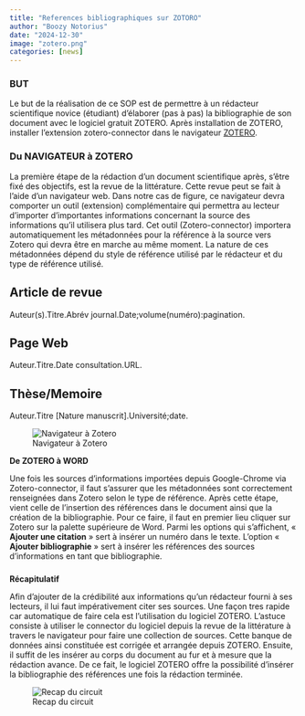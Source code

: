 ```yaml
---
title: "References bibliographiques sur ZOTORO"
author: "Boozy Notorius"
date: "2024-12-30"
image: "zotero.png"
categories: [news]
---
```


### **BUT**

Le but de la réalisation de ce SOP est de permettre à un rédacteur scientifique novice (étudiant) d’élaborer (pas à pas) la bibliographie de son document avec le logiciel gratuit ZOTERO. Après installation de ZOTERO, installer l’extension zotero-connector dans le navigateur [ZOTERO](https://www.zotero.org/download "telecharger").

### **Du NAVIGATEUR à ZOTERO**

La première étape de la rédaction d’un document scientifique après, s’être fixé des objectifs, est la revue de la littérature. Cette revue peut se fait à l’aide d’un navigateur web. Dans notre cas de figure, ce navigateur devra comporter un outil (extension) complémentaire qui permettra au lecteur d’importer d’importantes informations concernant la source des informations qu’il utilisera plus tard. Cet outil (Zotero-connector) importera automatiquement les métadonnées pour la référence à la source vers Zotero qui devra être en marche au même moment. La nature de ces métadonnées dépend du style de référence utilisé par le rédacteur et du type de référence utilisé.

::: callout-tip
## Article de revue

Auteur(s).Titre.Abrév journal.Date;volume(numéro):pagination.
:::

::: callout-tip
## Page Web

Auteur.Titre.Date consultation.URL.
:::

::: callout-tip
## Thèse/Memoire

Auteur.Titre \[Nature manuscrit\].Université;date.
:::

![Navigateur à Zotero](suite.png)

**De ZOTERO à WORD**

Une fois les sources d’informations importées depuis Google-Chrome via Zotero-connector, il faut s’assurer que les métadonnées sont correctement renseignées dans Zotero selon le type de référence. Après cette étape, vient celle de l’insertion des références dans le document ainsi que la création de la bibliographie. Pour ce faire, il faut en premier lieu cliquer sur Zotero sur la palette supérieure de Word. Parmi les options qui s’affichent, « **Ajouter une citation** » sert à insérer un numéro dans le texte. L’option « **Ajouter bibliographie** » sert à insérer les références des sources d’informations en tant que bibliographie. 

### 

**Récapitulatif**

Afin d’ajouter de la crédibilité aux informations qu’un rédacteur fourni à ses lecteurs, il lui faut impérativement citer ses sources. Une façon tres rapide car automatique de faire cela est l’utilisation du logiciel ZOTERO. L’astuce consiste à utiliser le connector du logiciel depuis la revue de la littérature à travers le navigateur pour faire une collection de sources. Cette banque de données ainsi constituée est corrigée et arrangée depuis ZOTERO. Ensuite, il suffit de les insérer au corps du document au fur et à mesure que la rédaction avance. De ce fait, le logiciel ZOTERO offre la possibilité d’insérer la bibliographie des références une fois la rédaction terminée.

![Recap du circuit](circuit.png)
